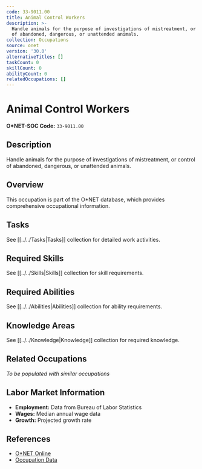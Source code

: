 ```yaml
---
code: 33-9011.00
title: Animal Control Workers
description: >-
  Handle animals for the purpose of investigations of mistreatment, or control
  of abandoned, dangerous, or unattended animals.
collection: Occupations
source: onet
version: '30.0'
alternativeTitles: []
taskCount: 0
skillCount: 0
abilityCount: 0
relatedOccupations: []
---
```

# Animal Control Workers

**O*NET-SOC Code:** `33-9011.00`

## Description

Handle animals for the purpose of investigations of mistreatment, or control of abandoned, dangerous, or unattended animals.

## Overview

This occupation is part of the O*NET database, which provides comprehensive occupational information.

## Tasks

See [[../../Tasks|Tasks]] collection for detailed work activities.

## Required Skills

See [[../../Skills|Skills]] collection for skill requirements.

## Required Abilities

See [[../../Abilities|Abilities]] collection for ability requirements.

## Knowledge Areas

See [[../../Knowledge|Knowledge]] collection for required knowledge.

## Related Occupations

*To be populated with similar occupations*

## Labor Market Information

- **Employment:** Data from Bureau of Labor Statistics
- **Wages:** Median annual wage data
- **Growth:** Projected growth rate

## References

- [O*NET Online](https://www.onetonline.org/link/summary/33-9011.00)
- [Occupation Data](https://www.onetcenter.org/)
